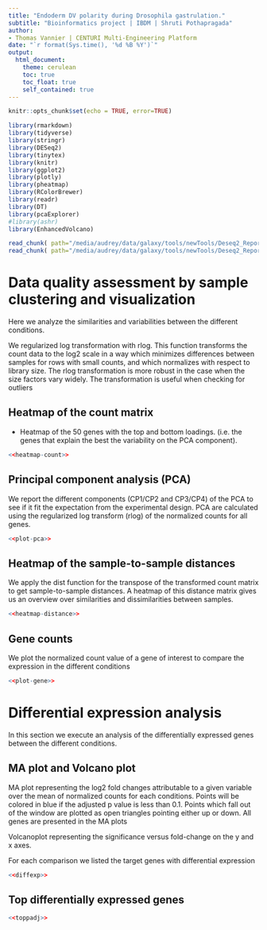 ```yaml
---
title: "Endoderm DV polarity during Drosophila gastrulation."
subtitle: "Bioinformatics project | IBDM | Shruti Pothapragada"
author:
- Thomas Vannier | CENTURI Multi-Engineering Platform
date: "`r format(Sys.time(), '%d %B %Y')`"
output:
  html_document: 
    theme: cerulean
    toc: true
    toc_float: true
    self_contained: true
---
```


```r
knitr::opts_chunk$set(echo = TRUE, error=TRUE)
```

```r
library(rmarkdown)
library(tidyverse)
library(stringr)
library(DESeq2)
library(tinytex)
library(knitr)
library(ggplot2)
library(plotly)
library(pheatmap)
library(RColorBrewer)
library(readr)
library(DT)
library(pcaExplorer)
#library(ashr)
library(EnhancedVolcano)
```

[//]: # "Load the various chunks in the various files"
```r
read_chunk( path="/media/audrey/data/galaxy/tools/newTools/Deseq2_Report/data_quality_galaxy.R")
read_chunk( path="/media/audrey/data/galaxy/tools/newTools/Deseq2_Report/diffexp_galaxy.R")
```
# Data quality assessment by sample clustering and visualization

Here we analyze the similarities and variabilities between the different conditions.

We regularized log transformation with rlog.
This function transforms the count data to the log2 scale in a way which minimizes
differences between samples for rows with small counts, and which normalizes with 
respect to library size. The rlog transformation is more robust in the case
when the size factors vary widely. The transformation is useful when checking for outliers 

## Heatmap of the count matrix

- Heatmap of the 50 genes with the top and bottom loadings.
(i.e. the genes that explain the best the variability on the PCA component).

```r
<<heatmap-count>>
```

## Principal component analysis (PCA)

We report the different components (CP1/CP2 and CP3/CP4) of the PCA
to see if it fit the expectation from the experimental design.
PCA are calculated using the regularized log transform (rlog) of 
the normalized counts for all genes.

```r
<<plot-pca>>
```

## Heatmap of the sample-to-sample distances

We apply the dist function for the transpose of the transformed count matrix to get sample-to-sample distances.
A heatmap of this distance matrix gives us an overview over similarities and dissimilarities between samples. 

```r
<<heatmap-distance>>
```

## Gene counts

We plot the normalized count value of a gene of interest to compare the expression in the different conditions

```r
<<plot-gene>>
```

# Differential expression analysis

In this section we execute an analysis of the differentially expressed genes 
between the different conditions.

## MA plot and Volcano plot

MA plot representing the log2 fold changes attributable to a given variable over
the mean of normalized counts for each conditions. 
Points will be colored in blue if the adjusted p value is less than 0.1.
Points which fall out of the window are plotted as open triangles pointing 
either up or down. All genes are presented in the MA plots

Volcanoplot representing the significance versus fold-change on the y and x axes.

For each comparison we listed the target genes with differential expression 

```r
<<diffexp>>
```

## Top differentially expressed genes

```r
<<toppadj>>
```

